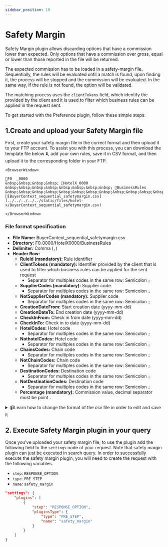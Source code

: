 ```yaml
---
sidebar_position: 10
---
```


# Safety Margin

Safety Margin plugin allows discarding options that have a commission lower than expected. Only options that have a commission over gross, equal or lower than those reported in the file will be returned. 

The expected commission has to be loaded in a safety-margin file. Sequentially, the rules will be evaluated until a match is found, upon finding it, the process will be stopped and the commission will be evaluated. In the same way, if the rule is not found, the option will be validated.

The matching process uses the `clientTokens` field, which identify the provided by the client and it is used to filter which business rules can be applied in the request sent.

To get started with the Preference plugin, follow these simple steps:

##  1.Create and upload your Safety Margin file

First, create your safety margin file in the correct format and then upload it to your FTP account. To assist you with this process, you can download the template file below ⬇️, add your own rules, save it in CSV format, and then upload it to the corresponding folder in your FTP.

```mdx-code-block
<BrowserWindow>

📁F0  _0000  
&nbsp;&nbsp;&nbsp;&nbsp; 📁HotelX_0000  
&nbsp;&nbsp;&nbsp;&nbsp;&nbsp;&nbsp;&nbsp;&nbsp; 📁BusinessRules  
&nbsp;&nbsp;&nbsp;&nbsp;&nbsp;&nbsp;&nbsp;&nbsp;&nbsp;&nbsp;&nbsp;&nbsp; 📄[BuyerContext_sequential_safetymargin.csv](../../../../../static/files/hotel-x/BuyerContext_sequential_safetymargin.csv)

</BrowserWindow>
```


### File format specification

* **File Name:** BuyerContext_sequential_safetymargin.csv
* **Directory:** F0_0000/HotelX0000/BusinessRules
* **Delimiter:** Comma (`,`)
* **Header Row:**
   * **RuleId (mandatory):** Rule identifier
   * **ClientTokens (mandatory):**  Identifier provided by the client that is used to filter which business rules can be applied for the sent request
      * Separator for multiples codes in the same row: Semicolon `;`
   * **SupplierCodes (mandatory):** Supplier code
      * Separator for multiples codes in the same row: Semicolon `;`
   * **NotSupplierCodes (mandatory):** Supplier code
      * Separator for multiples codes in the same row: Semicolon `;`
   * **CreationDateFrom:** Start creation date (yyyy-mm-dd)
   * **CreationDateTo:** End creation date (yyyy-mm-dd)
   * **CheckInFrom:** Check in from date (yyyy-mm-dd)
   * **CheckInTo:** Check in to date (yyyy-mm-dd)
   * **HotelCodes:** Hotel code
      * Separator for multiples codes in the same row: Semicolon `;`
   * **NothotelCodes:** Hotel code
      * Separator for multiples codes in the same row: Semicolon `;`
   * **ChainsCodes:** Chain code
      * Separator for multiples codes in the same row: Semicolon `;`
   * **NotChainCodes:** Chain code
      * Separator for multiples codes in the same row: Semicolon `;`
   * **DestinationCodes:** Destination code
      * Separator for multiples codes in the same row: Semicolon `;`
   * **NotDestinationCodes:** Destination code
      * Separator for multiples codes in the same row: Semicolon `;`
   * **Percentage (mandatory):** Commission value, decimal separator must be point `.`


<details>
    <summary>📹Learn how to change the format of the csv file in order to edit and save it</summary>
    <div>
        <div><iframe width="560" height="315" src="https://www.youtube.com/embed/XkOk3SkZ0Sg?si=TYhN1QfMwYE1fusw&amp;controls=0" title="YouTube video player" frameborder="0" allow="accelerometer; autoplay; clipboard-write; encrypted-media; gyroscope; picture-in-picture; web-share" allowfullscreen></iframe></div>
    </div>
</details>



## 2. Execute Safety Margin plugin in your query

Once you've uploaded your safety margin file, to use the plugin add the following field to the `settings` node of your request. Note that safety margin plugin can just be executed in search query. In order to successfully execute the safety margin plugin, you will need to create the request with the following variables.

* `step`: `RESPONSE_OPTION`
* `type`: `PRE_STEP`
* `name`: `safety_margin`

```json
"settings": {
	"plugins": [
		{
			"step": "RESPONSE_OPTION",
			"pluginsType": {
				"type": "PRE_STEP",
				"name": "safety_margin"
			}
		}
	]
}
```